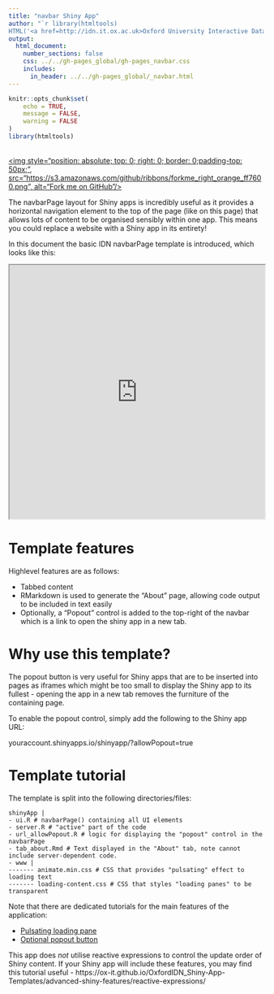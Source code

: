 ```yaml
---
title: "navbar Shiny App"
author: "`r library(htmltools)
HTML('<a href=http://idn.it.ox.ac.uk>Oxford University Interactive Data Network</a>')`"
output: 
  html_document:
    number_sections: false
    css: ../../gh-pages_global/gh-pages_navbar.css
    includes:
      in_header: ../../gh-pages_global/_navbar.html
---
```

```r
knitr::opts_chunk$set(
	echo = TRUE,
	message = FALSE,
	warning = FALSE
)
library(htmltools)
```

<a href="https://github.com/ox-it/OxfordIDN_Shiny-App-Templates/layouts/navbarPage" target="blank">  
<img style="position: absolute; top: 0; right: 0; border: 0;padding-top: 50px;",
             src="https://s3.amazonaws.com/github/ribbons/forkme_right_orange_ff7600.png",
             alt="Fork me on GitHub"/>
</a>

The navbarPage layout for Shiny apps is incredibly useful as it provides a horizontal navigation element to the top of the page (like on this page) that allows lots of content to be organised sensibly within one app. This means you could replace a website with a Shiny app in its entirety!

In this document the basic IDN navbarPage template is introduced, which looks like this:

<iframe src=https://trainingidn.shinyapps.io/shiny-template_layout-navbarpage/?allowPopout=true width="100%" height="500px"></iframe>

# Template features

Highlevel features are as follows:

- Tabbed content
- RMarkdown is used to generate the "About" page, allowing code output to be included in text easily
- Optionally, a "Popout" control is added to the top-right of the navbar which is a link to open the shiny app in a new tab.

# Why use this template?

The popout button is very useful for Shiny apps that are to be inserted into pages as iframes which might be too small to display the Shiny app to its fullest - opening the app in a new tab removes the furniture of the containing page.

To enable the popout control, simply add the following to the Shiny app URL:

youraccount.shinyapps.io/shinyapp/?allowPopout=true

# Template tutorial

The template is split into the following directories/files:

    shinyApp |
    - ui.R # navbarPage() containing all UI elements
    - server.R # "active" part of the code
    - url_allowPopout.R # logic for displaying the "popout" control in the navbarPage
    - tab_about.Rmd # Text displayed in the "About" tab, note cannot include server-dependent code.
    - www |
    ------- animate.min.css # CSS that provides "pulsating" effect to loading text
    ------- loading-content.css # CSS that styles "loading panes" to be transparent
    
Note that there are dedicated tutorials for the main features of the application:

- [Pulsating loading pane](https://ox-it.github.io/OxfordIDN_Shiny-App-Templates/advanced-shiny-features/popout-button/)
- [Optional popout button](https://ox-it.github.io/OxfordIDN_Shiny-App-Templates/advanced-shiny-features/popout-button/)

This app does *not* utilise reactive expressions to control the update order of Shiny content. If your Shiny app will include these features, you may find this tutorial useful - https://ox-it.github.io/OxfordIDN_Shiny-App-Templates/advanced-shiny-features/reactive-expressions/
